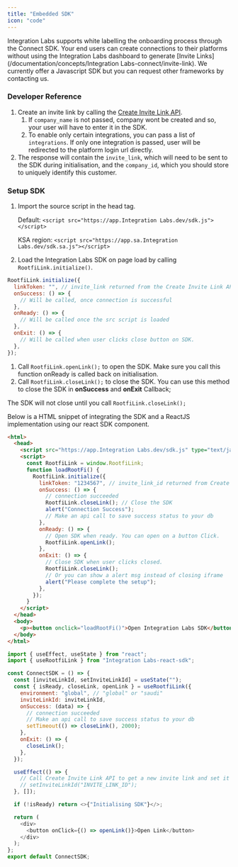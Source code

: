 ```yaml
---
title: "Embedded SDK"
icon: "code"
---
```


Integration Labs supports white labelling the onboarding process through the Connect SDK. Your end users can create connections to their platforms without using the Integration Labs dashboard to generate [Invite Links](/documentation/concepts/Integration Labs-connect/invite-link). We currently offer a Javascript SDK but you can request other frameworks by contacting us.

### Developer Reference

1. Create an invite link by calling the [Create Invite Link API](/api-reference/v3/core/invite-links/create-invite-link).
   1. If `company_name` is not passed, company wont be created and so, your user will have to enter it in the SDK.
   2. To enable only certain integrations, you can pass a list of `integrations`. If only one integration is passed, user will be redirected to the platform login url directly.
2. The response will contain the `invite_link`, which will need to be sent to the SDK during initialisation, and the `company_id`, which you should store to uniquely identify this customer.

### Setup SDK

1. Import the source script in the head tag.

   Default: `<script src="https://app.Integration Labs.dev/sdk.js"></script>`

   KSA region: `<script src="https://app.sa.Integration Labs.dev/sdk.sa.js"></script>`

2. Load the Integration Labs SDK on page load by calling `RootfiLink.initialize()`.

```javascript JavaScript
RootfiLink.initialize({
  linkToken: "", // invite_link returned from the Create Invite Link API
  onSuccess: () => {
    // Will be called, once connection is successful
  },
  onReady: () => {
    // Will be called once the src script is loaded
  },
  onExit: () => {
    // Will be called when user clicks close button on SDK.
  },
});
```

1. Call `RootfiLink.openLink();` to open the SDK. Make sure you call this function onReady is called back on initialisation.
2. Call `RootfiLink.closeLink();` to close the SDK. You can use this method to close the SDK in **onSuccess** and **onExit** Callback;

<Warning>The SDK will not close until you call `RootfiLink.closeLink();`</Warning>

Below is a HTML snippet of integrating the SDK and a ReactJS implementation using our react SDK component.

<CodeGroup>

```html HTML
<html>
  <head>
    <script src="https://app.Integration Labs.dev/sdk.js" type="text/javascript"></script>
    <script>
      const RootfiLink = window.RootfiLink;
      function loadRootFi() {
        RootfiLink.initialize({
          linkToken: "1234567", // invite_link_id returned from Create Invite Link API
          onSuccess: () => {
            // connection succeeded
            RootfiLink.closeLink(); // Close the SDK
            alert("Connection Success");
            // Make an api call to save success status to your db
          },
          onReady: () => {
            // Open SDK when ready. You can open on a button Click.
            RootfiLink.openLink();
          },
          onExit: () => {
            // Close SDK when user clicks closed.
            RootfiLink.closeLink();
            // Or you can show a alert msg instead of closing iframe
            alert("Please complete the setup");
          },
        });
      }
    </script>
  </head>
  <body>
    <p><button onclick="loadRootFi()">Open Integration Labs SDK</button></p>
  </body>
</html>
```

```javascript React
import { useEffect, useState } from "react";
import { useRootfiLink } from "Integration Labs-react-sdk";

const ConnectSDK = () => {
  const [inviteLinkId, setInviteLinkId] = useState("");
  const { isReady, closeLink, openLink } = useRootfiLink({
    environment: "global", // "global" or "saudi"
    inviteLinkId: inviteLinkId,
    onSuccess: (data) => {
      // connection succeeded
      // Make an api call to save success status to your db
      setTimeout(() => closeLink(), 2000);
    },
    onExit: () => {
      closeLink();
    },
  });

  useEffect(() => {
    // Call Create Invite Link API to get a new invite link and set it to the state
    // setInviteLinkId("INVITE_LINK_ID");
  }, []);

  if (!isReady) return <>{"Initialising SDK"}</>;

  return (
    <div>
      <button onClick={() => openLink()}>Open Link</button>
    </div>
  );
};
export default ConnectSDK;
```

</CodeGroup>
